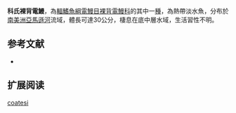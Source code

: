 {{Speciesbox
| name = 科氏裸背電鰻
| status = NE
| status_system = IUCN3.1
| genus = Gymnotus
| species = coatesi
| authority = [[La_Monte|La Monte]], 1935
| synonyms = *''Rhamphichthys cingulatus'',Brind, 1935
}}
'''科氏裸背電鰻'''，為[[輻鰭魚綱|輻鰭魚綱]][[電鰻目|電鰻目]][[裸背電鰻科|裸背電鰻科]]的其中一[[種|種]]，為熱帶淡水魚，分布於[[南美洲|南美洲]][[亞馬遜河|亞馬遜河]]流域，體長可達30公分，棲息在底中層水域，生活習性不明。

==参考文献==
*{{FishBase_species|genus=Gymnotus|species=coatesi|year=2015|month=9}}

== 扩展阅读 ==
{{refbegin}}
{{wikispecies-inline|Gymnotus coatesi|科氏裸背電鰻}}
{{refend}}
{{Taxonbar|from=Q5570044}}

[[Category:裸背電鰻屬|coatesi]]
